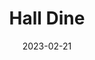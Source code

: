 ---
title: Hall Dine
description: simple Next.js app for inter Hall communication and food management of halls
date: "2023-02-21"
published: true
repository: "MiadHasan/halldine"
techstack: ['next.js','firebase','jest']
  
---